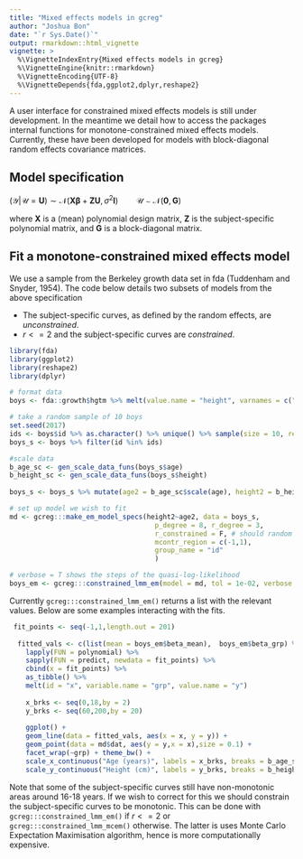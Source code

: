 ```yaml
---
title: "Mixed effects models in gcreg"
author: "Joshua Bon"
date: "`r Sys.Date()`"
output: rmarkdown::html_vignette
vignette: >
  %\VignetteIndexEntry{Mixed effects models in gcreg}
  %\VignetteEngine{knitr::rmarkdown}
  %\VignetteEncoding{UTF-8}
  %\VignetteDepends{fda,ggplot2,dplyr,reshape2}
---
```


A user interface for constrained mixed effects models is still under development. In the meantime we detail how to access the packages internal functions for monotone-constrained mixed effects models. Currently, these have been developed for models with block-diagonal random effects covariance matrices.

## Model specification 

$\left(\mathcal{Y}|\mathcal{U}=\mathbf{U}\right) \sim \mathcal{N}\left(\mathbf{X}\mathbf{\beta} + \mathbf{Z} \mathbf{U},\sigma^{2}\mathbf{I}\right) \qquad \mathcal{U} \sim \mathcal{N}\left(\mathbf{0},\mathbf{G}\right)$

where $\mathbf{X}$ is a (mean) polynomial design matrix, $\mathbf{Z}$ is the subject-specific polynomial matrix, and $\mathbf{G}$ is a block-diagonal matrix.

## Fit a monotone-constrained mixed effects model

We use a sample from the Berkeley growth data set in fda (Tuddenham and Snyder, 1954). The code below details two subsets of models from the above specification

 - The subject-specific curves, as defined by the random effects, are *unconstrained*.
 - $r <= 2$ and the subject-specific curves are *constrained*.

```r
library(fda)
library(ggplot2)
library(reshape2)
library(dplyr)

# format data
boys <- fda::growth$hgtm %>% melt(value.name = "height", varnames = c("age","id"))

# take a random sample of 10 boys
set.seed(2017)
ids <- boys$id %>% as.character() %>% unique() %>% sample(size = 10, replace = F)
boys_s <- boys %>% filter(id %in% ids)

#scale data
b_age_sc <- gen_scale_data_funs(boys_s$age)
b_height_sc <- gen_scale_data_funs(boys_s$height)
  
boys_s <- boys_s %>% mutate(age2 = b_age_sc$scale(age), height2 = b_height_sc$scale(height))

# set up model we wish to fit
md <- gcreg:::make_em_model_specs(height2~age2, data = boys_s,
                                    p_degree = 8, r_degree = 3,
                                    r_constrained = F, # should random effects be constrained?
                                    mcontr_region = c(-1,1),
                                    group_name = "id"
                                    )

# verbose = T shows the steps of the quasi-log-likelihood
boys_em <- gcreg:::constrained_lmm_em(model = md, tol = 1e-02, verbose = T, save_steps = F)

```

Currently `gcreg:::constrained_lmm_em()` returns a list with the relevant values.  Below are some examples interacting with the fits.

```r

 fit_points <- seq(-1,1,length.out = 201)
  
  fitted_vals <- c(list(mean = boys_em$beta_mean),  boys_em$beta_grp) %>% 
    lapply(FUN = polynomial) %>%
    sapply(FUN = predict, newdata = fit_points) %>%
    cbind(x = fit_points) %>% 
    as_tibble() %>% 
    melt(id = "x", variable.name = "grp", value.name = "y")
  
    x_brks <- seq(0,18,by = 2)
    y_brks <- seq(60,200,by = 20)
  
    ggplot() + 
    geom_line(data = fitted_vals, aes(x = x, y = y)) + 
    geom_point(data = md$dat, aes(y = y,x = x),size = 0.1) + 
    facet_wrap(~grp) + theme_bw() +
    scale_x_continuous("Age (years)", labels = x_brks, breaks = b_age_sc$scale(x_brks)) +
    scale_y_continuous("Height (cm)", labels = y_brks, breaks = b_height_sc$scale(y_brks))


```

Note that some of the subject-specific curves still have non-monotonic areas around 16-18 years. If we wish to correct for this we should constrain the subject-specific curves to be monotonic. This can be done with `gcreg:::constrained_lmm_em()` if $r <= 2$ or `gcreg:::constrained_lmm_mcem()` otherwise. The latter is uses Monte Carlo Expectation Maximisation algorithm, hence is more computationally expensive. 